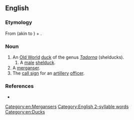 {{also|Sheldrake}}
==English==

===Etymology===
From {{der|en|enm|sheld-||parti-colored}} (akin to {{cog|dum|shillede}}) + {{m|en|drake||male duck}}.

===Noun===
{{en-noun}}

# An [[Old World]] [[duck]] of the genus ''[[Tadorna]]'' (shelducks).
## A [[male]] [[shelduck]].
# A [[merganser]].
# The [[call sign]] for an [[artillery]] [[officer]].

===References===
* {{R:Websters}}

[[Category:en:Mergansers]]

[[Category:English 2-syllable words]]
[[Category:en:Ducks]]